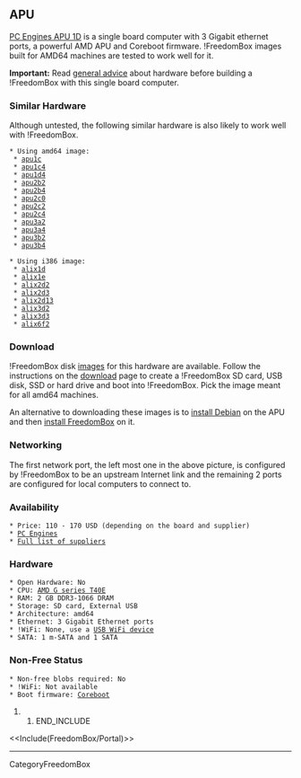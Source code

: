 == APU ==

{{attachment:apu1d.jpg|PC Engines APU 1D|width=632,height=319}}

[[http://www.pcengines.ch/apu1d.htm|PC Engines APU 1D]] is a single board computer with 3 Gigabit ethernet ports, a powerful AMD APU and Coreboot firmware.  !FreedomBox images built for AMD64 machines are tested to work well for it.

'''Important:''' Read [[FreedomBox/Hardware|general advice]] about hardware before building a !FreedomBox with this single board computer.

=== Similar Hardware ===

Although untested, the following similar hardware is also likely to work well with !FreedomBox.

 * Using amd64 image:
  * [[http://www.pcengines.ch/apu1c.htm|apu1c]]
  * [[http://www.pcengines.ch/apu1c4.htm|apu1c4]]
  * [[http://www.pcengines.ch/apu1d4.htm|apu1d4]]
  * [[http://www.pcengines.ch/apu2b2.htm|apu2b2]]
  * [[http://www.pcengines.ch/apu2b4.htm|apu2b4]]
  * [[http://www.pcengines.ch/apu2c0.htm|apu2c0]]
  * [[http://www.pcengines.ch/apu2c2.htm|apu2c2]]
  * [[http://www.pcengines.ch/apu2c4.htm|apu2c4]]
  * [[http://www.pcengines.ch/apu3a2.htm|apu3a2]]
  * [[http://www.pcengines.ch/apu3a4.htm|apu3a4]]
  * [[http://www.pcengines.ch/apu3b2.htm|apu3b2]]
  * [[http://www.pcengines.ch/apu3b4.htm|apu3b4]]

 * Using i386 image:
  * [[http://www.pcengines.ch/alix1d.htm|alix1d]]
  * [[http://www.pcengines.ch/alix1e.htm|alix1e]]
  * [[http://www.pcengines.ch/alix2d2.htm|alix2d2]]
  * [[http://www.pcengines.ch/alix2d3.htm|alix2d3]]
  * [[http://www.pcengines.ch/alix2d13.htm|alix2d13]]
  * [[http://www.pcengines.ch/alix3d2.htm|alix3d2]]
  * [[http://www.pcengines.ch/alix3d3.htm|alix3d3]]
  * [[http://www.pcengines.ch/alix6f2.htm|alix6f2]]

=== Download ===

!FreedomBox disk [[FreedomBox/Download|images]] for this hardware are available.  Follow the instructions on the [[FreedomBox/Download|download]] page to create a !FreedomBox SD card, USB disk, SSD or hard drive and boot into !FreedomBox.  Pick the image meant for all amd64 machines.

An alternative to downloading these images is to [[InstallingDebianOn/Alix3d2|install Debian]] on the APU and then [[FreedomBox/Hardware/Debian|install FreedomBox]] on it.

=== Networking ===

The first network port, the left most one in the above picture, is configured by !FreedomBox to be an upstream Internet link and the remaining 2 ports are configured for local computers to connect to.

=== Availability ===

 * Price: 110 - 170 USD (depending on the board and supplier)
 * [[http://www.pcengines.ch/order.htm|PC Engines]]
 * [[http://www.pcengines.ch/order.htm|Full list of suppliers]]

=== Hardware ===

 * Open Hardware: No
 * CPU: [[http://www.amd.com/en-gb/products/embedded/processors/g-series|AMD G series T40E]]
 * RAM: 2 GB DDR3-1066 DRAM
 * Storage: SD card, External USB
 * Architecture: amd64
 * Ethernet: 3 Gigabit Ethernet ports
 * !WiFi: None, use a [[FreedomBox/Hardware/USBWiFi|USB WiFi device]]
 * SATA: 1 m-SATA and 1 SATA

=== Non-Free Status ===

 * Non-free blobs required: No
 * !WiFi: Not available
 * Boot firmware: [[http://www.pcengines.ch/apu1d.htm|Coreboot]]

## END_INCLUDE

<<Include(FreedomBox/Portal)>>

----
CategoryFreedomBox
